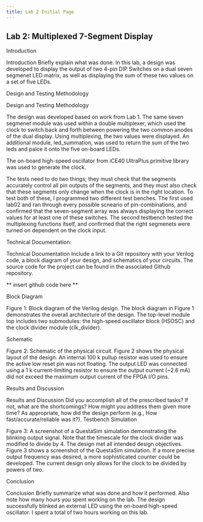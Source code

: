 ```yaml
---
title: Lab 2 Initial Page
---
```


## Lab 2: Multiplexed 7-Segment Display

Introduction

Introduction
Briefly explain what was done.
In this lab, a design was developed to display the output of two 4-pin DIP Switches on a dual seven segmenet LED matrix, as well as displaying the sum of these two values on a set of five LEDs.


Design and Testing Methodology

Design and Testing Methodology

The design was developed based on work from Lab 1. The same seven segmenet module was used within a double multiplexer, which used the clock to switch back and forth between powering the two common anodes of the dual display. Using multiplexing, the two values were displayed. An additional module, led_summation, was used to return the sum of the two leds and palce it onto the five on-board LEDs.

The on-board high-speed oscillator from iCE40 UltraPlus primitive library was used to generate the clock. 

The tests need to do two things; they must check that the segments accurately control all pin outputs of the segments, and they must also check that these segments only change when the clock is in the right location. To test both of these, I programmed two different test benches. The first used lab02 and ran through every possible scneario of pin-combinations, and confirmed that the seven-segment array was always displaying the correct values for at least one of these switches. The second testbench tested the multiplexing functions itself, and confirmed that the right segmenets were turned on dependent on the clock input.

Technical Documentation:

Technical Documentation
Include a link to a Git repository with your Verilog code, a block diagram of your design, and schematics of your circuits.
The source code for the project can be found in the associated Github repository.

** insert github code here **

Block Diagram

Figure 1: Block diagram of the Verilog design.
The block diagram in Figure 1 demonstrates the overall architecture of the design. The top-level module top includes two submodules: the high-speed oscillator block (HSOSC) and the clock divider module (clk_divider). 



Schematic

Figure 2: Schematic of the physical circuit.
Figure 2 shows the physical layout of the design. An internal 100 k pullup resistor was used to ensure the active low reset pin was not floating. The output LED was connected using a 1 k current-limiting resistor to ensure the output current (~2.6 mA) did not exceed the maximum output current of the FPGA I/O pins.

Results and Discussion

Results and Discussion
Did you accomplish all of the prescribed tasks? If not, what are the shortcomings? How might you address them given more time? As appropriate, how did the design perform (e.g., How fast/accurate/reliable was it?).
Testbench Simulation

Figure 3: A screenshot of a QuestaSim simulation demonstrating the blinking output signal. Note that the timescale for the clock divider was modified to divide by 4.
The design met all intended design objectives. Figure 3 shows a screenshot of the QuestaSim simulation. If a more precise output frequency was desired, a more sophisticated counter could be developed. The current design only allows for the clock to be divided by powers of two.

Conclusion

Conclusion
Briefly summarize what was done and how it performed. Also note how many hours you spent working on the lab.
The design successfully blinked an external LED using the on-board high-speed oscillator. I spent a total of two hours working on this lab.